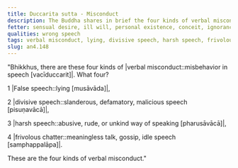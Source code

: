 ```yaml
---
title: Duccarita sutta - Misconduct
description: The Buddha shares in brief the four kinds of verbal misconduct - 1) lying, 2) divisive speech, 3) harsh speech, and 4) frivolous chatter.
fetter: sensual desire, ill will, personal existence, conceit, ignorance
qualities: wrong speech
tags: verbal misconduct, lying, divisive speech, harsh speech, frivolous chatter, speech, communication, an, an4
slug: an4.148
---
```


"Bhikkhus, there are these four kinds of |verbal misconduct::misbehavior in speech [vacīduccarit]|. What four?

1 |False speech::lying [musāvāda]|,

2 |divisive speech::slanderous, defamatory, malicious speech [pisuṇavācā]|,

3 |harsh speech::abusive, rude, or unkind way of speaking [pharusāvācā]|,

4 |frivolous chatter::meaningless talk, gossip, idle speech [samphappalāpa]|.

These are the four kinds of verbal misconduct."